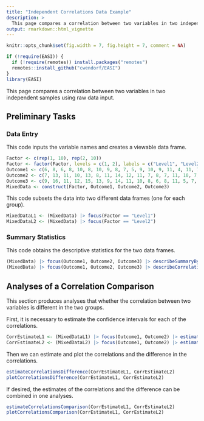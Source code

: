 ```yaml
---
title: "Independent Correlations Data Example"
description: >
  This page compares a correlation between two variables in two independent samples using raw data input.
output: rmarkdown::html_vignette
---
```


```r
knitr::opts_chunk$set(fig.width = 7, fig.height = 7, comment = NA)
```

```r
if (!require(EASI)) {
  if (!require(remotes)) install.packages("remotes")
  remotes::install_github("cwendorf/EASI")
}
library(EASI)
```

This page compares a correlation between two variables in two independent samples using raw data input.

## Preliminary Tasks

### Data Entry

This code inputs the variable names and creates a viewable data frame.
```r
Factor <- c(rep(1, 10), rep(2, 10))
Factor <- factor(Factor, levels = c(1, 2), labels = c("Level1", "Level2"))
Outcome1 <- c(6, 8, 6, 8, 10, 8, 10, 9, 8, 7, 5, 9, 10, 9, 11, 4, 11, 7, 6, 8)
Outcome2 <- c(7, 13, 11, 10, 13, 8, 11, 14, 12, 11, 7, 8, 7, 11, 10, 7, 8, 4, 8, 10)
Outcome3 <- c(9, 16, 11, 12, 15, 13, 9, 14, 11, 10, 8, 6, 8, 11, 5, 7, 9, 3, 6, 7)
MixedData <- construct(Factor, Outcome1, Outcome2, Outcome3)
```

This code subsets the data into two different data frames (one for each group).
```r
MixedDataL1 <- (MixedData) |> focus(Factor == "Level1")
MixedDataL2 <- (MixedData) |> focus(Factor == "Level2")
```

### Summary Statistics

This code obtains the descriptive statistics for the two data frames.
```r
(MixedData) |> focus(Outcome1, Outcome2, Outcome3) |> describeSummaryBy(by = Factor)
(MixedData) |> focus(Outcome1, Outcome2, Outcome3) |> describeCorrelationsBy(by = Factor)
```

## Analyses of a Correlation Comparison

This section produces analyses that whether the correlation between two variables is different in the two groups.

First, it is necessary to estimate the confidence intervals for each of the correlations.
```r
CorrEstimateL1 <- (MixedDataL1) |> focus(Outcome1, Outcome2) |> estimateCorrelations()
CorrEstimateL2 <- (MixedDataL2) |> focus(Outcome1, Outcome2) |> estimateCorrelations()
```

Then we can estimate and plot the correlations and the difference in the correlations.
```r
estimateCorrelationsDifference(CorrEstimateL1, CorrEstimateL2)
plotCorrelationsDifference(CorrEstimateL1, CorrEstimateL2)
```

If desired, the estimates of the correlations and the difference can be combined in one analyses.
```r
estimateCorrelationsComparison(CorrEstimateL1, CorrEstimateL2)
plotCorrelationsComparison(CorrEstimateL1, CorrEstimateL2)
```
